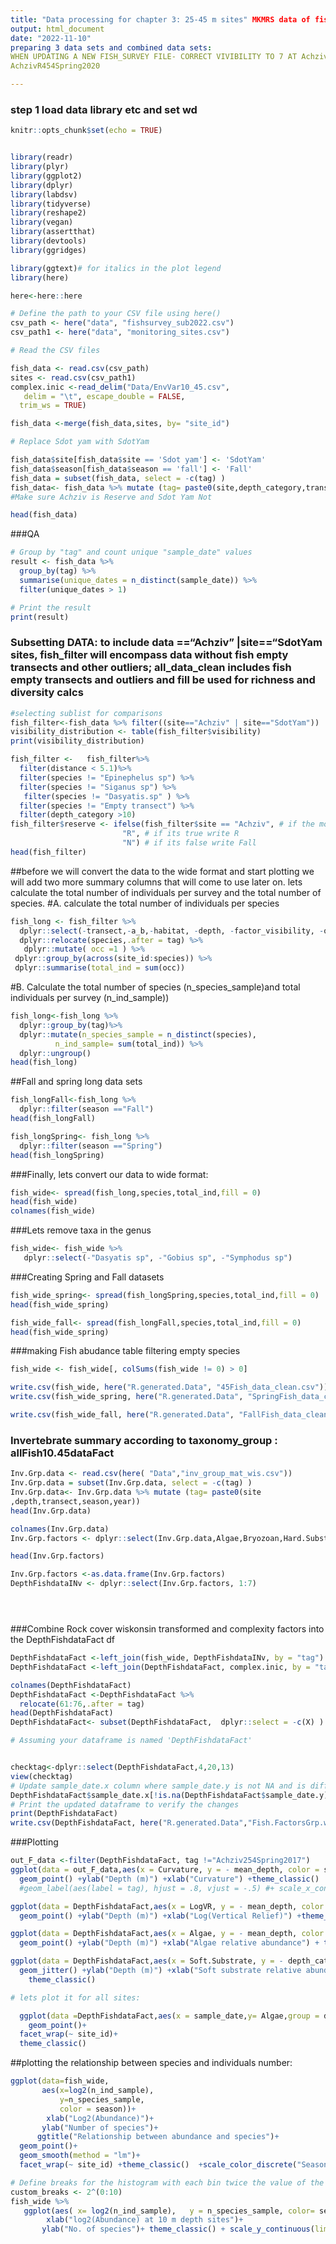 ---
title: "Data processing for chapter 3: 25-45 m sites" MKMRS data of fish survey  and invertebrate photoquadrates
output: html_document
date: "2022-11-10"
preparing 3 data sets and combined data sets:
WHEN UPDATING A NEW FISH_SURVEY FILE- CORRECT VIVIBILITY TO 7 AT AchzivR453Spring2020
AchzivR454Spring2020

---

### step 1 load data library etc and set wd


```{r setup, include=FALSE}
knitr::opts_chunk$set(echo = TRUE)


library(readr)
library(plyr)
library(ggplot2)
library(dplyr)
library(labdsv)
library(tidyverse)
library(reshape2)
library(vegan)
library(assertthat)
library(devtools)
library(ggridges)

library(ggtext)# for italics in the plot legend 
library(here)

here<-here::here


```

```{r}
# Define the path to your CSV file using here()
csv_path <- here("data", "fishsurvey_sub2022.csv")
csv_path1 <- here("data", "monitoring_sites.csv")

# Read the CSV files

fish_data <- read.csv(csv_path)
sites <- read.csv(csv_path1)
complex.inic <-read_delim("Data/EnvVar10_45.csv", 
   delim = "\t", escape_double = FALSE, 
  trim_ws = TRUE)

fish_data <-merge(fish_data,sites, by= "site_id") 

# Replace Sdot yam with SdotYam

fish_data$site[fish_data$site == 'Sdot yam'] <- 'SdotYam'
fish_data$season[fish_data$season == 'fall'] <- 'Fall'
fish_data = subset(fish_data, select = -c(tag) )
fish_data<- fish_data %>% mutate (tag= paste0(site,depth_category,transect,season,sample_year))
#Make sure Achziv is Reserve and Sdot Yam Not

head(fish_data)
```

###QA
```{r}

# Group by "tag" and count unique "sample_date" values
result <- fish_data %>%
  group_by(tag) %>%
  summarise(unique_dates = n_distinct(sample_date)) %>%
  filter(unique_dates > 1)

# Print the result
print(result)
```

### Subsetting DATA: to include data =="Achziv" \|site=="SdotYam sites, fish_filter will encompass data without fish empty transects and other outliers; all_data_clean includes fish empty transects and outliers and fill be used for richness and diversity calcs

```{r Subsetting DATA}
#selecting sublist for comparisons
fish_filter<-fish_data %>% filter((site=="Achziv" | site=="SdotYam"))
visibility_distribution <- table(fish_filter$visibility)
print(visibility_distribution)

fish_filter <-   fish_filter%>%
  filter(distance < 5.1)%>%
  filter(species != "Epinephelus sp") %>%
  filter(species != "Siganus sp") %>%
   filter(species != "Dasyatis.sp" ) %>%
  filter(species != "Empty transect") %>%
  filter(depth_category >10)
fish_filter$reserve <- ifelse(fish_filter$site == "Achziv", # if the month is Achziv
                         "R", # if its true write R
                         "N") # if its false write Fall
head(fish_filter)
```
##before we will convert the data to the wide format and start plotting we will add two more summary columns that will come to use later on. lets calculate the total number of individuals per survey and the total number of species.
#A. calculate the total number of individuals per species 
```{r}

fish_long <- fish_filter %>%
  dplyr::select(-transect,-a_b,-habitat, -depth, -factor_visibility, -observer, -size,-distance) %>%
  dplyr::relocate(species,.after = tag) %>%
   dplyr::mutate( occ =1 ) %>% 
 dplyr::group_by(across(site_id:species)) %>% 
 dplyr::summarise(total_ind = sum(occ))
```
#B. Calculate  the total number of species (n_species_sample)and total individuals per survey (n_ind_sample))

```{r}
fish_long<-fish_long %>%
  dplyr::group_by(tag)%>% 
  dplyr::mutate(n_species_sample = n_distinct(species),
          n_ind_sample= sum(total_ind)) %>%
  dplyr::ungroup()
head(fish_long)
```
##Fall and spring long data sets

```{r}
fish_longFall<-fish_long %>%
  dplyr::filter(season =="Fall")
head(fish_longFall)

fish_longSpring<- fish_long %>%
  dplyr::filter(season =="Spring")
head(fish_longSpring)
```


###Finally, lets convert our data to wide format:


```{r}
fish_wide<- spread(fish_long,species,total_ind,fill = 0)
head(fish_wide)
colnames(fish_wide)


```

###Lets remove taxa in the genus 
```{r}
fish_wide<- fish_wide %>%
   dplyr::select(-"Dasyatis sp", -"Gobius sp", -"Symphodus sp")
```
###Creating Spring and Fall datasets

```{r}
fish_wide_spring<- spread(fish_longSpring,species,total_ind,fill = 0)
head(fish_wide_spring)

fish_wide_fall<- spread(fish_longFall,species,total_ind,fill = 0)
head(fish_wide_spring)
```

###making Fish abudance table filtering empty species

```{r}


fish_wide <- fish_wide[, colSums(fish_wide != 0) > 0]

write.csv(fish_wide, here("R.generated.Data", "45Fish_data_clean.csv"))
write.csv(fish_wide_spring, here("R.generated.Data", "SpringFish_data_clean.csv"))

write.csv(fish_wide_fall, here("R.generated.Data", "FallFish_data_clean.csv"))
```

### Invertebrate summary according to taxonomy_group : allFish10.45dataFact


```{r}

Inv.Grp.data <- read.csv(here( "Data","inv_group_mat_wis.csv"))
Inv.Grp.data = subset(Inv.Grp.data, select = -c(tag) )
Inv.Grp.data<- Inv.Grp.data %>% mutate (tag= paste0(site
,depth,transect,season,year))
head(Inv.Grp.data)

colnames(Inv.Grp.data)
Inv.Grp.factors <- dplyr::select(Inv.Grp.data,Algae,Bryozoan,Hard.Substrate, Hydrozoa, Soft.Substrate,Sponge,tag, 11:19)

head(Inv.Grp.factors)

Inv.Grp.factors <-as.data.frame(Inv.Grp.factors)
DepthFishdataINv <- dplyr::select(Inv.Grp.factors, 1:7)





```
###Combine Rock cover wiskonsin transformed and complexity factors into the DepthFishdataFact df
```{r}

DepthFishdataFact <-left_join(fish_wide, DepthFishdataINv, by = "tag")
DepthFishdataFact <-left_join(DepthFishdataFact, complex.inic, by = "tag")

colnames(DepthFishdataFact)
DepthFishdataFact <-DepthFishdataFact %>%
  relocate(61:76,.after = tag) 
head(DepthFishdataFact)
DepthFishdataFact<- subset(DepthFishdataFact,  dplyr::select = -c(X) )


```
```{r}
# Assuming your dataframe is named 'DepthFishdataFact'


checktag<-dplyr::select(DepthFishdataFact,4,20,13)
view(checktag)
# Update sample_date.x column where sample_date.y is not NA and is different
DepthFishdataFact$sample_date.x[!is.na(DepthFishdataFact$sample_date.y) & DepthFishdataFact$sample_date.y != DepthFishdataFact$sample_date.x] <- DepthFishdataFact$sample_date.y[!is.na(DepthFishdataFact$sample_date.y) & DepthFishdataFact$sample_date.y != DepthFishdataFact$sample_date.x]
# Print the updated dataframe to verify the changes
print(DepthFishdataFact)
write.csv(DepthFishdataFact, here("R.generated.Data","Fish.FactorsGrp.wis.csv"))

```

###Plotting

```{r}
out_F_data <-filter(DepthFishdataFact, tag !="Achziv254Spring2017")
ggplot(data = out_F_data,aes(x = Curvature, y = - mean_depth, color = site))+
  geom_point() +ylab("Depth (m)") +xlab("Curvature") +theme_classic() 
  #geom_label(aes(label = tag), hjust = .8, vjust = -.5) #+ scale_x_continuous(limits = c(1, 1.2)) 
```

```{r}
ggplot(data = DepthFishdataFact,aes(x = LogVR, y = - mean_depth, color = site))+
  geom_point() +ylab("Depth (m)") +xlab("Log(Vertical Relief)") +theme_classic()  
```

```{r}
ggplot(data = DepthFishdataFact,aes(x = Algae, y = - mean_depth, color = site))+
  geom_point() +ylab("Depth (m)") +xlab("Algae relative abundance") + theme_classic()
```


```{r}
ggplot(data = DepthFishdataFact,aes(x = Soft.Substrate, y = - depth_category, color = season))+
  geom_jitter() +ylab("Depth (m)") +xlab("Soft substrate relative abundance")+ facet_wrap(~ site_id)+
    theme_classic()
```

```{r}
# lets plot it for all sites:

  ggplot(data =DepthFishdataFact,aes(x = sample_date,y= Algae,group = depth_category,color = as.factor(season)))+
    geom_point()+
  facet_wrap(~ site_id)+ 
  theme_classic()
```

##plotting the relationship between species and individuals number:
```{r}
ggplot(data=fish_wide,
       aes(x=log2(n_ind_sample),
           y=n_species_sample,
           color = season))+
        xlab("Log2(Abundance)")+
       ylab("Number of species")+
      ggtitle("Relationship between abundance and species")+
  geom_point()+
  geom_smooth(method = "lm")+
  facet_wrap(~ site_id) +theme_classic()  +scale_color_discrete("Season")
```


```{r}
# Define breaks for the histogram with each bin twice the value of the preceding one
custom_breaks <- 2^(0:10)
fish_wide %>%
   ggplot(aes( x= log2(n_ind_sample),   y = n_species_sample, color= season))+ geom_col(breaks = custom_breaks)+
        xlab("log2(Abundance) at 10 m depth sites")+
       ylab("No. of species")+ theme_classic() + scale_y_continuous(limits = c(0, 30))
```



